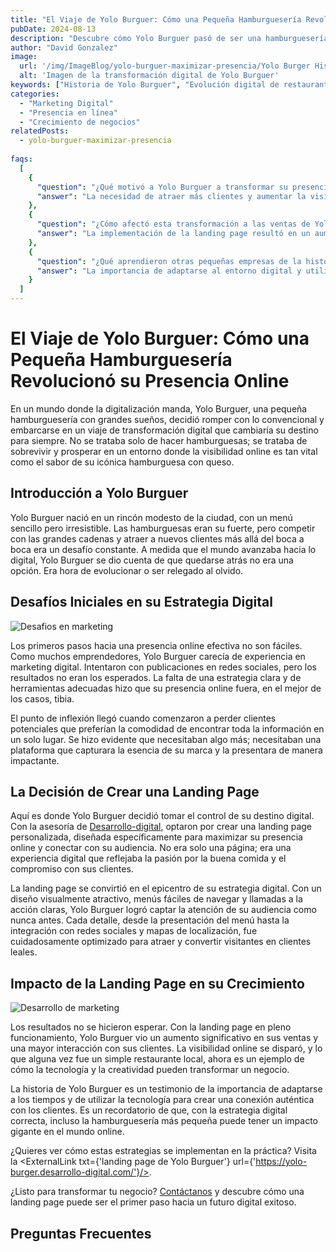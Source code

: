 ```yaml
---
title: "El Viaje de Yolo Burguer: Cómo una Pequeña Hamburguesería Revolucionó su Presencia Online"
pubDate: 2024-08-13
description: "Descubre cómo Yolo Burguer pasó de ser una hamburguesería local a un fenómeno digital, transformando su presencia online con una landing page innovadora. Un caso de éxito que inspira a pequeñas empresas en su evolución digital."
author: "David Gonzalez"
image:
  url: '/img/ImageBlog/yolo-burguer-maximizar-presencia/Yolo Burger History.webp'
  alt: 'Imagen de la transformación digital de Yolo Burguer'
keywords: ["Historia de Yolo Burguer", "Evolución digital de restaurantes", "Caso de éxito en marketing digital", "Presencia online para pequeñas empresas", "Transformación digital en la hostelería"]
categories:
  - "Marketing Digital"
  - "Presencia en línea"
  - "Crecimiento de negocios"
relatedPosts:
  - yolo-burguer-maximizar-presencia
 
faqs:
  [
    {
      "question": "¿Qué motivó a Yolo Burguer a transformar su presencia online?",
      "answer": "La necesidad de atraer más clientes y aumentar la visibilidad en un mercado cada vez más digital, fue el principal motor para que Yolo Burguer implementara una estrategia online robusta."
    },
    {
      "question": "¿Cómo afectó esta transformación a las ventas de Yolo Burguer?",
      "answer": "La implementación de la landing page resultó en un aumento significativo de las ventas, al facilitar la conexión con los clientes y mejorar la accesibilidad de la información clave."
    },
    {
      "question": "¿Qué aprendieron otras pequeñas empresas de la historia de Yolo Burguer?",
      "answer": "La importancia de adaptarse al entorno digital y utilizar herramientas como una landing page optimizada para fortalecer la identidad de marca y captar nuevos clientes."
    }
  ]
---
```


# El Viaje de Yolo Burguer: Cómo una Pequeña Hamburguesería Revolucionó su Presencia Online

En un mundo donde la digitalización manda, Yolo Burguer, una pequeña hamburguesería con grandes sueños, decidió romper con lo convencional y embarcarse en un viaje de transformación digital que cambiaría su destino para siempre. No se trataba solo de hacer hamburguesas; se trataba de sobrevivir y prosperar en un entorno donde la visibilidad online es tan vital como el sabor de su icónica hamburguesa con queso.

## Introducción a Yolo Burguer

Yolo Burguer nació en un rincón modesto de la ciudad, con un menú sencillo pero irresistible. Las hamburguesas eran su fuerte, pero competir con las grandes cadenas y atraer a nuevos clientes más allá del boca a boca era un desafío constante. A medida que el mundo avanzaba hacia lo digital, Yolo Burguer se dio cuenta de que quedarse atrás no era una opción. Era hora de evolucionar o ser relegado al olvido.

## Desafíos Iniciales en su Estrategia Digital

![Desafios en marketing](/img/ImageBlog/yolo-burguer-maximizar-presencia/4.webp)


Los primeros pasos hacia una presencia online efectiva no son fáciles. Como muchos emprendedores, Yolo Burguer carecía de experiencia en marketing digital. Intentaron con publicaciones en redes sociales, pero los resultados no eran los esperados. La falta de una estrategia clara y de herramientas adecuadas hizo que su presencia online fuera, en el mejor de los casos, tibia.

El punto de inflexión llegó cuando comenzaron a perder clientes potenciales que preferían la comodidad de encontrar toda la información en un solo lugar. Se hizo evidente que necesitaban algo más; necesitaban una plataforma que capturara la esencia de su marca y la presentara de manera impactante.

## La Decisión de Crear una Landing Page

Aquí es donde Yolo Burguer decidió tomar el control de su destino digital. Con la asesoría de [Desarrollo-digital](https://desarrollo-digital.com), optaron por crear una landing page personalizada, diseñada específicamente para maximizar su presencia online y conectar con su audiencia. No era solo una página; era una experiencia digital que reflejaba la pasión por la buena comida y el compromiso con sus clientes.

La landing page se convirtió en el epicentro de su estrategia digital. Con un diseño visualmente atractivo, menús fáciles de navegar y llamadas a la acción claras, Yolo Burguer logró captar la atención de su audiencia como nunca antes. Cada detalle, desde la presentación del menú hasta la integración con redes sociales y mapas de localización, fue cuidadosamente optimizado para atraer y convertir visitantes en clientes leales.

## Impacto de la Landing Page en su Crecimiento

![Desarrollo de marketing](/img/ImageBlog/yolo-burguer-maximizar-presencia/yolo-local.webp)

Los resultados no se hicieron esperar. Con la landing page en pleno funcionamiento, Yolo Burguer vio un aumento significativo en sus ventas y una mayor interacción con sus clientes. La visibilidad online se disparó, y lo que alguna vez fue un simple restaurante local, ahora es un ejemplo de cómo la tecnología y la creatividad pueden transformar un negocio.

La historia de Yolo Burguer es un testimonio de la importancia de adaptarse a los tiempos y de utilizar la tecnología para crear una conexión auténtica con los clientes. Es un recordatorio de que, con la estrategia digital correcta, incluso la hamburguesería más pequeña puede tener un impacto gigante en el mundo online.

¿Quieres ver cómo estas estrategias se implementan en la práctica? Visita la <ExternalLink   txt={'landing page de Yolo Burguer'} url={'https://yolo-burger.desarrollo-digital.com/'}/>.

¿Listo para transformar tu negocio? [Contáctanos](https://desarrollo-digital.com/servicios/landingpage/) y descubre cómo una landing page puede ser el primer paso hacia un futuro digital exitoso.

## Preguntas Frecuentes

<FAQs faqs={frontmatter.faqs} />



